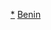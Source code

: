<noinclude>{{NoteTA
|1=zh-tw:貝南;zh-hk:貝寧;zh-cn:贝宁;}}</noinclude>
{{sidebar
| name = 贝宁历史
| bodyclass = vcard
| title = {{region history sidebar title
  |country = 貝南
  |image = [[File:Coat of arms of Benin.svg|100px|Coat of arms of Benin]]
  |imagestyle = padding:0.5em 0;
  }}
| contentclass = plainlist
| content1 =
* [[达荷美王国]]
* {{le|維達王國|Kingdom of Whydah}}
* {{le|第一次法国－达荷美战争|First Franco-Dahomean War}}
* {{le|第二次法国－达荷美战争|Second Franco-Dahomean War}}
* [[法属达荷美]]
* [[達荷美共和國]]
* [[貝南人民共和國]]
* [[贝宁|贝宁共和国]]
| belowstyle = border-top:#aaa 1px solid; border-bottom:#aaa 1px solid;
| below = {{portal-inline|贝宁|size=tiny}}
}}<noinclude>
{{clear}}

[[Category:貝南歷史|*]]
[[Category:贝宁模板| ]]
[[Category:各國歷史導航模板|Benin]]
</noinclude>